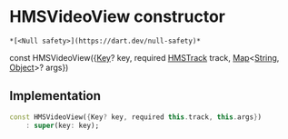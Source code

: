 # HMSVideoView constructor

    *[<Null safety>](https://dart.dev/null-safety)*

const
HMSVideoView({[Key](https://api.flutter.dev/flutter/foundation/Key-class.html)? key, required [HMSTrack](../../hmssdk_flutter/HMSTrack-class) track, [Map](https://api.flutter.dev/flutter/dart-core/Map-class.html)&lt;[String](https://api.flutter.dev/flutter/dart-core/String-class.html), [Object](https://api.flutter.dev/flutter/dart-core/Object-class.html)>? args})

## Implementation

```dart
const HMSVideoView({Key? key, required this.track, this.args})
    : super(key: key);
```
